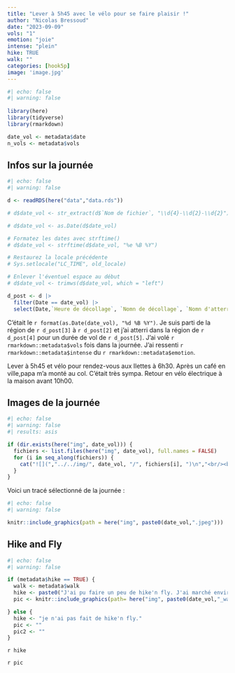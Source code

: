 ```yaml
---
title: "Lever à 5h45 avec le vélo pour se faire plaisir !"
author: "Nicolas Bressoud"
date: "2023-09-09"
vols: "1"
emotion: "joie"
intense: "plein"
hike: TRUE
walk: ""
categories: [hook5p]
image: 'image.jpg'
---
```


```r
#| echo: false
#| warning: false
  
library(here)
library(tidyverse)
library(rmarkdown)

date_vol <- metadata$date
n_vols <- metadata$vols
```

## Infos sur la journée

```r
#| echo: false
#| warning: false

d <- readRDS(here("data","data.rds"))

# d$date_vol <- str_extract(d$`Nom de fichier`, "\\d{4}-\\d{2}-\\d{2}")

# d$date_vol <- as.Date(d$date_vol)

# Formatez les dates avec strftime()
# d$date_vol <- strftime(d$date_vol, "%e %B %Y")

# Restaurez la locale précédente
# Sys.setlocale("LC_TIME", old_locale)

# Enlever l'éventuel espace au début
# d$date_vol <- trimws(d$date_vol, which = "left")

d_post <- d |> 
  filter(Date == date_vol) |> 
  select(Date,`Heure de décollage`, `Nomn de décollage`, `Nomn d'atterrissage`, `Durée`)

```

C'était le `r format(as.Date(date_vol), "%d %B %Y")`. Je suis parti de la région de `r d_post[3]` à `r d_post[2]` et j'ai atterri dans la région de `r d_post[4]` pour un durée de vol de `r d_post[5]`. J'ai volé `r rmarkdown::metadata$vols` fois dans la journée. J'ai ressenti `r rmarkdown::metadata$intense` du `r rmarkdown::metadata$emotion`.

Lever à 5h45 et vélo pour rendez-vous aux Ilettes à 6h30. Après un café en ville,papa m'a monté au col. C'était très sympa. Retour en vélo électrique à la maison avant 10h00.

## Images de la journée

```r
#| echo: false
#| warning: false
#| results: asis 

if (dir.exists(here("img", date_vol))) {
  fichiers <- list.files(here("img", date_vol), full.names = FALSE)
  for (i in seq_along(fichiers)) {
    cat("![](","../../img/", date_vol, "/", fichiers[i], ")\n","<br/><br/>", sep="")
  }
}

```


Voici un tracé sélectionné de la journée : 

```r
#| echo: false
#| warning: false

knitr::include_graphics(path = here("img", paste0(date_vol,".jpeg")))
```

## Hike and Fly

```r
#| echo: false
#| warning: false

if (metadata$hike == TRUE) {
  walk <- metadata$walk
  hike <- paste0("J'ai pu faire un peu de hike'n fly. J'ai marché environ ", walk, ".")
  pic <- knitr::include_graphics(path= here("img", paste0(date_vol,"_walk",".jpeg")))

} else {
  hike <- "je n'ai pas fait de hike'n fly."
  pic <- ""
  pic2 <- ""
}

```

`r hike`

`r pic`

